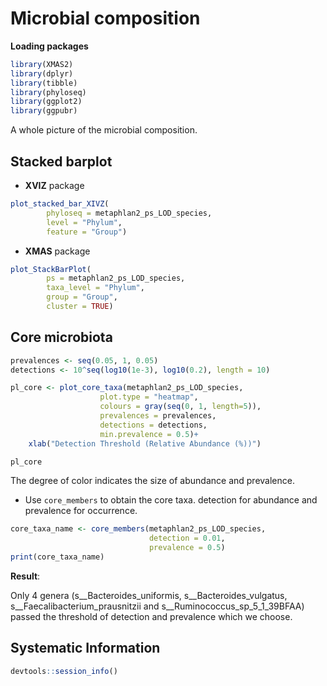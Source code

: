 # Microbial composition

**Loading packages**

```r
library(XMAS2)
library(dplyr)
library(tibble)
library(phyloseq)
library(ggplot2)
library(ggpubr)
```


A whole picture of the microbial composition.

## Stacked barplot 

* **XVIZ** package
```r
plot_stacked_bar_XIVZ(
        phyloseq = metaphlan2_ps_LOD_species,
        level = "Phylum",
        feature = "Group")
```


* **XMAS** package
```r
plot_StackBarPlot(
        ps = metaphlan2_ps_LOD_species,
        taxa_level = "Phylum",
        group = "Group",
        cluster = TRUE)
```

## Core microbiota
```r
prevalences <- seq(0.05, 1, 0.05)
detections <- 10^seq(log10(1e-3), log10(0.2), length = 10)

pl_core <- plot_core_taxa(metaphlan2_ps_LOD_species, 
                    plot.type = "heatmap", 
                    colours = gray(seq(0, 1, length=5)),
                    prevalences = prevalences, 
                    detections = detections, 
                    min.prevalence = 0.5)+
    xlab("Detection Threshold (Relative Abundance (%))")

pl_core
```

The degree of color indicates the size of abundance and prevalence.

* Use `core_members` to obtain the core taxa. detection for abundance and prevalence for occurrence.
```r
core_taxa_name <- core_members(metaphlan2_ps_LOD_species, 
                               detection = 0.01, 
                               prevalence = 0.5)
print(core_taxa_name)
```

**Result**:

Only 4 genera (s__Bacteroides_uniformis, s__Bacteroides_vulgatus, s__Faecalibacterium_prausnitzii and s__Ruminococcus_sp_5_1_39BFAA) passed the threshold of detection and prevalence which we choose.

## Systematic Information
```r
devtools::session_info()
```